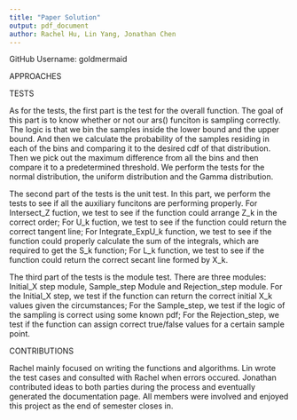 ```yaml
---
title: "Paper Solution"
output: pdf_document
author: Rachel Hu, Lin Yang, Jonathan Chen
---
```


GitHub Username: goldmermaid

APPROACHES

TESTS

As for the tests, the first part is the test for the overall function. The goal of this part is to know whether or not our ars() funciton is sampling correctly. The logic is that we bin the samples inside the lower bound and the upper bound. And then we calculate the probability of the samples residing in each of the bins and comparing it to the desired cdf of that distribution. Then we pick out the maximum difference from all the bins and then compare it to a predetermined threshold. We perform the tests for the normal distribution,
the uniform distribution and the Gamma distribution.

The second part of the tests is the unit test. In this part, we perform the tests to see if all the auxiliary funcitons are performing properly. For Intersect_Z fuction, we test to see if the function could arrange Z_k in the correct order; For U_k fuction, we test to see if the function could return the correct tangent line; For Integrate_ExpU_k function, we test to see if the function could properly calculate the sum of the integrals, which are required to get the S_k function; For L_k function, we test to see if the function could return the correct secant line formed by X_k.

The third part of the tests is the module test. There are three modules: Initial_X step module, Sample_step Module and Rejection_step module. For the Initial_X step, we test if the function can return the correct initial X_k values given the circumstances; For the Sample_step, we test if the logic of the sampling is correct using some known pdf; For the Rejection_step, we test if the function can assign correct true/false values for a certain sample point.


CONTRIBUTIONS

Rachel mainly focused on writing the functions and algorithms. Lin wrote the test cases and consulted with Rachel when errors occured. Jonathan contributed ideas to both parties during the process and eventually generated the documentation page. All members were involved and enjoyed this project as the end of semester closes in.
